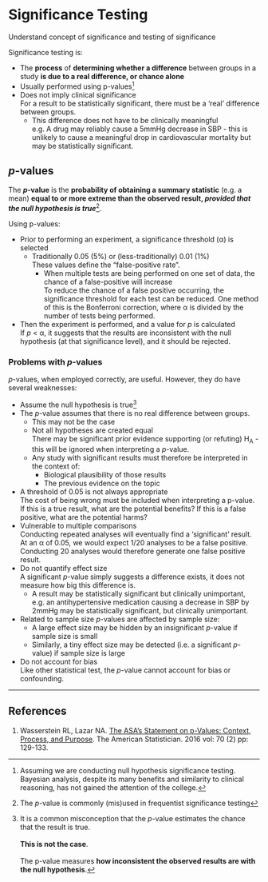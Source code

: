 # Significance Testing

:::dual
Understand concept of significance and testing of significance
:::

Significance testing is:

* The **process** of **determining whether a difference** between groups in a study **is due to a real difference, or chance alone**
* Usually performed using p-values^[Assuming we are conducting null hypothesis significance testing. Bayesian analysis, despite its many benefits and similarity to clinical reasoning, has not gained the attention of the college.]
* Does not imply clinical significance\
For a result to be statistically significant, there must be a 'real' difference between groups.
    * This difference does not have to be clinically meaningful\
    e.g. A drug may reliably cause a 5mmHg decrease in SBP - this is unlikely to cause a meaningful drop in cardiovascular mortality but may be statistically significant.

## *p*-values

The ***p*-value** is the **probability of obtaining a summary statistic** (e.g. a mean) **equal to or more extreme than the observed result, *provided that the null hypothesis is true***^[The *p*-value is commonly (mis)used in frequentist significance testing].

Using p-values:

* Prior to performing an experiment, a significance threshold (α) is selected
    * Traditionally 0.05 (5%) or (less-traditionally) 0.01 (1%)\
    These values define the "false-positive rate".
        * When multiple tests are being performed on one set of data, the chance of a false-positive will increase\
        To reduce the chance of a false positive occurring, the significance threshold for each test can be reduced. One method of this is the Bonferroni correction, where α is divided by the number of tests being performed.
* Then the experiment is performed, and a value for *p* is calculated\
If *p* < α, it suggests that the results are inconsistent with the null hypothesis (at that significance level), and it should be rejected. 

### Problems with *p*-values

*p*-values, when employed correctly, are useful. However, they do have several weaknesses:

* Assume the null hypothesis is true^[It is a common misconception that the *p*-value estimates the chance that the result is true. \
\
**This is not the case**.\
\
The p-value measures **how inconsistent the observed results are with the null hypothesis**.]
* The *p*-value assumes that there is no real difference between groups.
    * This may not be the case
    * Not all hypotheses are created equal\
    There may be significant prior evidence supporting (or refuting) H~A~ - this will be ignored when interpreting a *p*-value.
    * Any study with significant results must therefore be interpreted in the context of:
        * Biological plausibility of those results
        * The previous evidence on the topic
* A threshold of 0.05 is not always appropriate\
The cost of being wrong must be included when interpreting a p-value. If this is a true result, what are the potential benefits? If this is a false positive, what are the potential harms?
* Vulnerable to multiple comparisons\
Conducting repeated analyses will eventually find a 'significant' result. At an α of 0.05, we would expect 1/20 analyses to be a false positive. Conducting 20 analyses would therefore generate one false positive result. 
* Do not quantify effect size\
A significant *p*-value simply suggests a difference exists, it does not measure how big this difference is.
    * A result may be statistically significant but clinically unimportant, e.g. an antihypertensive medication causing a decrease in SBP by 2mmHg may be statistically significant, but clinically unimportant.
* Related to sample size
*p*-values are affected by sample size:
    * A large effect size may be hidden by an insignificant *p*-value if sample size is small
    * Similarly, a tiny effect size may be detected (i.e. a significant *p*-value) if sample size is large
* Do not account for bias\
Like other statistical test, the *p*-value cannot account for bias or confounding.

---

## References

1. Wasserstein RL, Lazar NA. [The ASA's Statement on p-Values: Context, Process, and Purpose](http://www.tandfonline.com/doi/full/10.1080/00031305.2016.1154108). The American Statistician. 2016 vol: 70 (2) pp: 129-133.